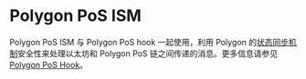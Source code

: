 # Polygon PoS ISM

Polygon PoS ISM 与 Polygon PoS hook 一起使用，利用 Polygon 的[状态同步机制](https://docs.polygon.technology/pos/architecture/bor/state-sync/)安全性来处理以太坊和 Polygon PoS 链之间传递的消息。更多信息请参见 [Polygon PoS Hook](/docs/reference/hooks/polygon-pos.mdx)。
